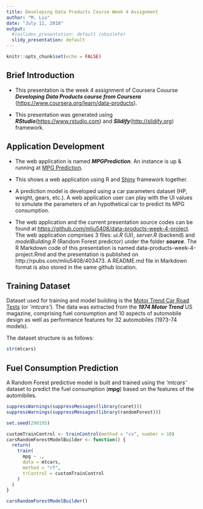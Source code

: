```yaml
---
title: Developing Data Products Course Week 4 Assignment
author: "M. Liu"
date: "July 11, 2018"
output:
  #ioslides_presentation: default (obsolete)
  slidy_presentation: default
---
```


```r
knitr::opts_chunk$set(echo = FALSE)
```

## Brief Introduction

 - This presentation is the week 4 assignment of Coursera Couurse ***Developing Data Products course from Coursera*** (<https://www.coursera.org/learn/data-products>). 
 
 - This presentation was generated using ***RStudio***(<https://www.rstudio.com>) and ***Slidify***(<http://slidify.org>) framework.

## Application Development

 - The web application is named ***MPGPrediction***. An instance is up & running at [MPG Prediction](https://mliu5408.shinyapps.io/MPGPrediction/).
 
 - This shows a web application using R and [Shiny](https://shiny.rstudio.com) framework together.
 
 - A prediction model is developed using a car parameters dataset (HP, weight, gears, etc.). A web application user can play with the UI values to simulate the parameters of an hypothetical car to predict its MPG consumption.
 
 - The web application and the current presentation source codes can be found at <https://github.com/mliu5408/data-products-week-4-project>. The web application comprises 3 files: *ui.R* (UI), *server.R* (backend) and *modelBuilding.R* (Random Forest predictor) under the folder ***source***. The R Markdown code of this presentation is named data-products-week-4-project.Rmd and the presentation is published on http://rpubs.com/mliu5408/403473. A README.md file in Markdown format is also stored in the same github location.
  
## Training Dataset

Dataset used for training and model building is the [Motor Trend Car Road Tests](https://stat.ethz.ch/R-manual/R-devel/library/datasets/html/mtcars.html) (or *'mtcars'*). The data was extracted from the ***1974 Motor Trend*** US magazine, comprising fuel consumption and 10 aspects of automobile design as well as performance features for 32 automobiles (1973-74 models).

The dataset structure is as follows: 
```r
str(mtcars)
```

## Fuel Consumption Prediction

A Random Forest predictive model is built and trained using the *'mtcars'* dataset to predict the fuel consumption (***mpg***) based on the features of the automibiles.

```r
suppressWarnings(suppressMessages(library(caret)))
suppressWarnings(suppressMessages(library(randomForest)))

set.seed(290195)

```

```r
customTrainControl <- trainControl(method = "cv", number = 10)
carsRandomForestModelBuilder <- function() {
  return(
    train(
      mpg ~ ., 
      data = mtcars,
      method = "rf",
      trControl = customTrainControl
    )
  )
}

carsRandomForestModelBuilder()
```
